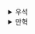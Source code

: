 <details>
  <summary>우석</summary>
  # 현실에서의 함수형 사고

## 함수형 사고
> 1. 액션, 계산 그리고 데이터
> 2. 일급 추상

1장에서 함수형 사고의 2가지 틀이 위 2가지라 정리했다. 2장에서는 피자를 만드는 로봇 프로그램을 예제로 1번과 2번을 적용해보고 더 나아가 분산 환경(3개의 로봇이 피자를 만드는 환경)일 때를 가정해 생각해본다.
<br></br>

## 액션, 계산 그리고 데이터
> 액션: 호출 횟수와 시점에 의존하는 것 -> 반죽 펴기, 피자 배달, 재료 주문
> 계산: 언제 어디에서 사용해도 다른 곳에 영향을 주지 않는 것 -> 조리법에 나온 것을 두 배로 만들기
> 데이터: 이벤트에 대한 기록이자 실행할 수 없는 것 -> 고객 주문, 조리법, 영수증

모든 코드는 액션, 계산 그리고 데이터로 나눌 수 분리할 수 있다. 1장에서도 반복해서 언급했듯이 이렇게 분리해둬야 문제가 발생할 확률이 높은 액션을 잘 다룰 수 있다.
<br></br>
## 계층형 설계
> 비즈니스 레이어: 이번주 특별 피자 메뉴를 위한 조리법
> 도메인 레이어: 피자 조리법 순서
> 기술 레이어: 자바스크립트 객체, 배열

책에서는 3가지 계층을 제시한다. 상단에서부터 아래로 갈 수록 바뀌지 않는 것들이 배치된다. 또한 상단으로 올라갈 수록 하단의 계층들에 의존하게 되고 상단인 비즈니스 레이어는 의존성이 적어 변경에 용이한 구조이다. 
각 레이어마다 액션, 계산 그리고 데이터가 존재한다. 1차적으로 변경 빈도를 기준으로 레이어를 나누고 각 레이어에서 액션, 계산, 데이터를 구분하는 과정이 필요해 보인다.

<br></br>
## 일급 추상
 > `반죽 만들기` > `반죽 펴기` > `소스 만들기` > `소스 뿌리기` > `치즈 갈기` > `치즈 뿌리기` > `오븐에 넣기` > `10분 기다리기`
 
위 타임 라인 다이어그램은 프로그램이 수행할 액션을 시간 순서로 볼 수 있다. 액션은 실행 시점에 의존하기 때문에 실행 순서가 중요한데 때문에 액션을 타임 라인 다이어그램으로 시각화하는 것은 적합하다. 

### 분산 시스템을 타임 라인으로 시각화하기 
> 로봇 1: `반죽 만들기`  
> 로봇 2: `소스 만들기` > `반죽 펴기` > `치즈 뿌리기` > `오븐에 넣기` > `10분 기다리기`  
> 로봇 3: `치즈 갈기`

만약 효율성을 위해 피자를 여러 로봇으로 만든다면 어떤 문제가 생길까? 
분산 시스템에서 각 서버의 동작은 순서가 보장되지 않고 독립적으로 수행된다. 작업의 순서가 중요하다면 문제가 발생한다. 예를 들어 로봇 3이 치즈를 갈지도 않았는데 로봇 2가 치즈를 뿌린다면? 동작에 오류가 발생한 것이다.
이처럼 타임 라인을 서로 맞추지 않은 분산 시스템은 예측 불가능한 순서로 실행되고 이로 인한 문제가 발생하기 쉽다.
<br></br>

### 타임라인 커팅
> 로봇 1: `반죽 만들기`|  
> 로봇 2: `소스 만들기`| > `반죽 펴기` > `치즈 뿌리기` > `오븐에 넣기` > `10분 기다리기`  
> 로봇 3: `치즈 갈기` | 

이런 문제점을 해결하기 위해 `커팅`을 사용할 수 있다. 커팅은 분산 환경에서 지켜져야할 순서를 나타낸다. 
예시를 보면 로봇 2가 반죽 펴기를 수행하기 위해서는 반드시 로봇 1의 반죽 만들기와 로봇 3의 치즈 갈기가 완료되어야 하기에 로봇 2는 두 동작을 대기해야 한다.
순서에 의존하는 액션들은 타임라인 커팅을 통해 분산 환경에서 실행 순서를 예측할 수 있도록 설계되어야 한다.


## 정리
- 액션과 계산, 데이터
- 일급 추상
    - 액션 타임라인으로 시각화
    - 분산 환경에서의 실행 순서 문제와 타임 라인 커팅
- 커팅
    - 타임라인 내에서 동시에 수행이 가능한 로직과 순서대로 수행해이 가능한 로직을 분리하는 것

아직까지는 본격적인 설명보다는 함수형 사고의 전반적인 흐름과 해결하고자 하는 문제을 설명하는 것 같다.
</details><details>
  <summary>만혁</summary>
  # 현실에서의 함수형 사고

챕터2는 별 내용이 없다....

대충 커팅.....커팅......

### 1회독 후기

역시나 별 내용이 없다...

</details>